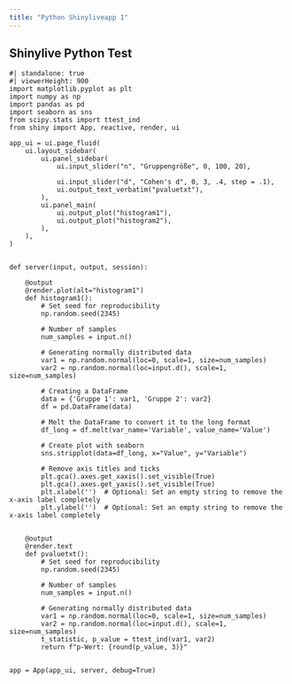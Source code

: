 ```yaml
---
title: "Python Shinyliveapp 1"
---
```


## Shinylive Python Test

```shinylive-python
#| standalone: true
#| viewerHeight: 900
import matplotlib.pyplot as plt
import numpy as np
import pandas as pd
import seaborn as sns
from scipy.stats import ttest_ind
from shiny import App, reactive, render, ui

app_ui = ui.page_fluid(
    ui.layout_sidebar(
        ui.panel_sidebar(
            ui.input_slider("n", "Gruppengröße", 0, 100, 20),
            
            ui.input_slider("d", "Cohen's d", 0, 3, .4, step = .1),
            ui.output_text_verbatim("pvaluetxt"),
        ),
        ui.panel_main(
            ui.output_plot("histogram1"),
            ui.output_plot("histogram2"),
        ),
    ),
)


def server(input, output, session):
  
    @output
    @render.plot(alt="histogram1")
    def histogram1():
        # Set seed for reproducibility
        np.random.seed(2345)
        
        # Number of samples
        num_samples = input.n()
        
        # Generating normally distributed data
        var1 = np.random.normal(loc=0, scale=1, size=num_samples)
        var2 = np.random.normal(loc=input.d(), scale=1, size=num_samples)
        
        # Creating a DataFrame
        data = {'Gruppe 1': var1, 'Gruppe 2': var2}
        df = pd.DataFrame(data)
        
        # Melt the DataFrame to convert it to the long format
        df_long = df.melt(var_name='Variable', value_name='Value')
        
        # Create plot with seaborn
        sns.stripplot(data=df_long, x="Value", y="Variable")
        
        # Remove axis titles and ticks
        plt.gca().axes.get_xaxis().set_visible(True)
        plt.gca().axes.get_yaxis().set_visible(True)
        plt.xlabel('')  # Optional: Set an empty string to remove the x-axis label completely
        plt.ylabel('')  # Optional: Set an empty string to remove the x-axis label completely

     
    @output
    @render.text
    def pvaluetxt():
        # Set seed for reproducibility
        np.random.seed(2345)
        
        # Number of samples
        num_samples = input.n()
        
        # Generating normally distributed data
        var1 = np.random.normal(loc=0, scale=1, size=num_samples)
        var2 = np.random.normal(loc=input.d(), scale=1, size=num_samples)
        t_statistic, p_value = ttest_ind(var1, var2)
        return f"p-Wert: {round(p_value, 3)}"


app = App(app_ui, server, debug=True)


```